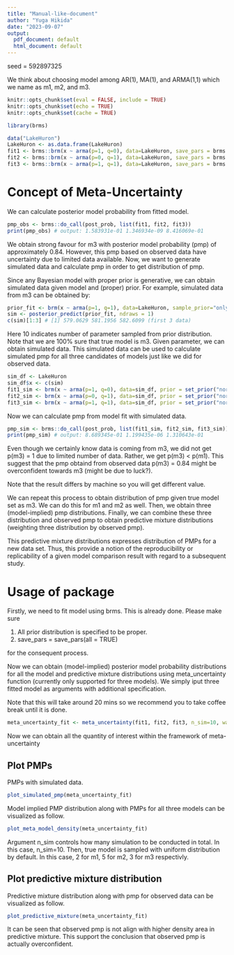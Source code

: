 ```yaml
---
title: "Manual-like-document"
author: "Yuga Hikida"
date: "2023-09-07"
output:
  pdf_document: default
  html_document: default
---
```

seed = 592897325

We think about choosing model among AR(1), MA(1), and ARMA(1,1) which we name as m1, m2, and m3.

```r
knitr::opts_chunk$set(eval = FALSE, include = TRUE)
knitr::opts_chunk$set(echo = TRUE)
knitr::opts_chunk$set(cache = TRUE)
```

```r
library(brms)
```


```r
data("LakeHuron")
LakeHuron <- as.data.frame(LakeHuron)
fit1 <- brms::brm(x ~ arma(p=1, q=0), data=LakeHuron, save_pars = brms::save_pars(all = TRUE), prior = brms::set_prior("normal(0,1)", class="ar"))
fit2 <- brms::brm(x ~ arma(p=0, q=1), data=LakeHuron, save_pars = brms::save_pars(all = TRUE), prior = brms::set_prior("normal(0,1)", class="ma"))
fit3 <- brms::brm(x ~ arma(p=1, q=1), data=LakeHuron, save_pars = brms::save_pars(all = TRUE), prior = brms::set_prior("normal(0,1)", class=c("ar", "ma")))
```

# Concept of Meta-Uncertainty

We can calculate posterior model probability from fitted model.
```r
pmp_obs <- brms::do_call(post_prob, list(fit1, fit2, fit3))
print(pmp_obs) # output: 1.583931e-01 1.346934e-09 8.416069e-01 
```

We obtain strong favour for m3 with posterior model probability (pmp) of approximately 0.84.
However, this pmp based on observed data have uncertainty due to limited data available.
Now, we want to generate simulated data and calculate pmp in order to get distribution of pmp.

Since any Bayesian model with proper prior is generative, we can obtain simulated data given model and (proper) prior.
For example, simulated data from m3 can be obtained by:

```r
prior_fit <- brm(x ~ arma(p=1, q=1), data=LakeHuron, sample_prior="only", iter = 10000 + 10, warmup = 10000, refresh = 0, prior = set_prior("normal(0,1)", class=c("ar", "ma")))
sim <- posterior_predict(prior_fit, ndraws = 1)
c(sim)[1:3] # [1] 579.0629 581.1956 582.6099 (first 3 data)
```
Here 10 indicates number of parameter sampled from prior distribution. 
Note that we are 100% sure that true model is m3.
Given parameter, we can obtain simulated data. This simulated data can be used to calculate simulated pmp for all three candidates of models just like we did for observed data.

```r
sim_df <- LakeHuron
sim_df$x <- c(sim)
fit1_sim <- brm(x ~ arma(p=1, q=0), data=sim_df, prior = set_prior("normal(0,1)", class="ar"), save_pars = save_pars(all = TRUE))
fit2_sim <- brm(x ~ arma(p=0, q=1), data=sim_df, prior = set_prior("normal(0,1)", class="ma"), save_pars = save_pars(all = TRUE))
fit3_sim <- brm(x ~ arma(p=1, q=1), data=sim_df, prior = set_prior("normal(0,1)", class=c("ar", "ma")), save_pars = save_pars(all = TRUE))
```

Now we can calculate pmp from model fit with simulated data.

```r
pmp_sim <- brms::do_call(post_prob, list(fit1_sim, fit2_sim, fit3_sim))
print(pmp_sim) # output: 8.689345e-01 1.199435e-06 1.310643e-01 
```

Even though we certainly know data is coming from m3, we did not get p(m3) = 1 due to limited number of data.
Rather, we get p(m3) < p(m1). This suggest that the pmp obtaind from observed data p(m3) = 0.84 might be overconfident towards m3 (might be due to luck?).

Note that the result differs by machine so you will get different value.

We can repeat this process to obtain distribution of pmp given true model set as m3.
We can do this for m1 and m2 as well.
Then, we obtain three (model-implied) pmp distributions.
Finally, we can combine these three distribution and observed pmp to obtain predictive mixture distributions (weighting three distribution by observed pmp).

This predictive mixture distributions expresses distribution of PMPs for a new data set. Thus, this provide a notion of the reproducibility or replicability of a given model comparison result with regard to a subsequent study.

# Usage of package

Firstly, we need to fit model using brms. This is already done. Please make sure

1. All prior distribution is specified to be proper.
2. save_pars = save_pars(all = TRUE)

for the consequent process.

Now we can obtain (model-implied) posterior model probability distributions for all the model and predictive mixture distributions using meta_uncertainty function (currently only supported for three models). We simply iput three fitted model as arguments with additional specification. 

Note that this will take around 20 mins so we recommend you to take coffee break until it is done.

```r
meta_uncertainty_fit <- meta_uncertainty(fit1, fit2, fit3, n_sim=10, warmup=1000)
```

Now we can obtain all the quantity of interest within the framework of meta-uncertainty

## Plot PMPs

PMPs with simulated data.
```r
plot_simulated_pmp(meta_uncertainty_fit)
```

Model implied PMP distribution along with PMPs for all three models can be visualized as follow.

```r
plot_meta_model_density(meta_uncertainty_fit)
```

Argument n_sim controls how many simulation to be conducted in total. In this case, n_sim=10.
Then, true model is sampled with uniform distribution by default.
In this case, 2 for m1, 5 for m2, 3 for m3 respectivly.

## Plot predictive mixture distribution 

Predictive mixture distribution along with pmp for observed data can be visualized as follow.
```r
plot_predictive_mixture(meta_uncertainty_fit)
```
It can be seen that observed pmp is not align with higher density area in predictive mixture.
This support the conclusion that observed pmp is actually overconfident.






